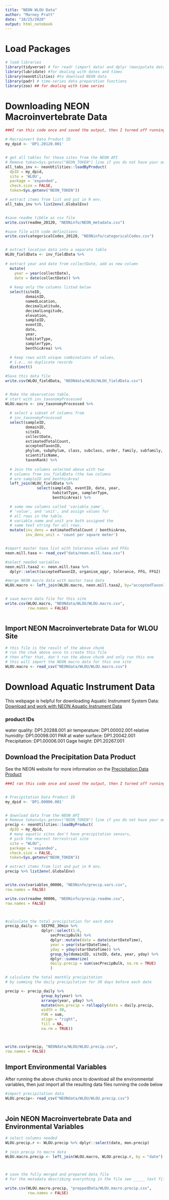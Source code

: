 ```yaml
---
title: "NEON WLOU Data"
author: "Marney Pratt"
date: "10/25/2020"
output: html_notebook
---
```


# Load Packages  

```r

# load libraries 
library(tidyverse) # for readr (import data) and dplyr (manipulate data)
library(lubridate) #for dealing with dates and times
library(neonUtilities) #to download NEON data
library(padr) # time-series data preparation functions
library(zoo) ## for dealing with time series

```

# Downloading NEON Macroinvertebrate Data  

```r

###I ran this code once and saved the output, then I turned off running this chunk

# Macroinvert Data Product ID
my_dpid <- 'DP1.20120.001'


# get all tables for these sites from the NEON API 
# Remove token=Sys.getenv("NEON_TOKEN") line if you do not have your own API token for NEON
all_tabs_inv <- neonUtilities::loadByProduct(
  dpID = my_dpid,
  site = 'WLOU',
  package = 'expanded',
  check.size = FALSE,
  token=Sys.getenv("NEON_TOKEN"))

# extract items from list and put in R env. 
all_tabs_inv %>% list2env(.GlobalEnv)


#save readme tibble as csv file
write.csv(readme_20120, "NEONinfo/NEON_metadata.csv")

#save file with code definitions
write.csv(categoricalCodes_20120, "NEONinfo/categoricalCodes.csv")


# extract location data into a separate table
WLOU_fieldData <- inv_fieldData %>%
  
# extract year and date from collectDate, add as new column
  mutate(
    year = year(collectDate), 
    date = date(collectDate)) %>% 
  
  # keep only the columns listed below
  select(siteID, 
         domainID,
         namedLocation, 
         decimalLatitude, 
         decimalLongitude, 
         elevation,
         sampleID, 
         eventID, 
         date,
         year, 
         habitatType, 
         samplerType,
         benthicArea) %>%
  
  # keep rows with unique combinations of values, 
  # i.e., no duplicate records
  distinct()

#Save this data file
write.csv(WLOU_fieldData, "NEONdata/WLOU/WLOU_fieldData.csv")


# Make the observation table.
# start with inv_taxonomyProcessed
WLOU.macro <- inv_taxonomyProcessed %>% 
  
  # select a subset of columns from
  # inv_taxonomyProcessed
  select(sampleID,
         domainID,
         siteID,
         collectDate,
         estimatedTotalCount,
         acceptedTaxonID,
         phylum, subphylum, class, subclass, order, family, subfamily, tribe, genus, 
         scientificName,
         taxonRank) %>%
  
  # Join the columns selected above with two 
  # columns from inv_fieldData (the two columns 
  # are sampleID and benthicArea)
  left_join(WLOU_fieldData %>% 
              select(sampleID, eventID, date, year, 
                     habitatType, samplerType,
                     benthicArea)) %>%

  # some new columns called 'variable_name', 
  # 'value', and 'unit', and assign values for 
  # all rows in the table.
  # variable_name and unit are both assigned the 
  # same text string for all rows. 
  mutate(inv_dens = estimatedTotalCount / benthicArea,
         inv_dens_unit = 'count per square meter') 


#import master taxa list with tolerance values and FFGs 
neon.mill.taxa <- read_csv("data/neon.mill.taxa.csv")

#select needed variables
neon.mill.taxa2 <- neon.mill.taxa %>%  
  dplyr::select(acceptedTaxonID, organism_aggr, tolerance, FFG, FFG2)

#merge NEON macro data with master taxa data
WLOU.macro <- left_join(WLOU.macro, neon.mill.taxa2, by="acceptedTaxonID")


# save macro data file for this site
write.csv(WLOU.macro, "NEONdata/WLOU/WLOU.macro.csv", 
          row.names = FALSE)



```




## Import NEON Macroinvertebrate Data for WLOU Site

```r

# this file is the result of the above chunk
# run the chuk above once to create this file
# then after that, don't run the above chunk and only run this one 
# this will import the NEON macro data for this one site
WLOU.macro <- read_csv("NEONdata/WLOU/WLOU.macro.csv")

```




# Download Aquatic Instrument Data  

This webpage is helpful for downloading Aquatic Instrument System Data:
[Download and work with NEON Aquatic Instrument Data](https://www.neonscience.org/explore-neon-ais-data)


### product IDs
  water quality: DP1.20288.001
  air temperature: DP1.00002.001
  relative humidity: DP1.00098.001
  PAR at water surface:  DP1.20042.001
  Precipitation: DP1.00006.001
  Gage height: DP1.20267.001  
  
  
## Download the Precipitation Data Product  

See the NEON website for more information on the [Precipitation Data Product](https://data.neonscience.org/data-products/DP1.00006.001)  


```r

###I ran this code once and saved the output, then I turned off running this chunk


# Precipitation Data Product ID
my_dpid <- 'DP1.00006.001'


# download data from the NEON API 
# Remove token=Sys.getenv("NEON_TOKEN") line if you do not have your own API token for NEON
precip <- neonUtilities::loadByProduct(
  dpID = my_dpid,
  # many aquatic sites don't have precipitation sensors,
  # pick the nearest terrestrial site
  site = "WLOU",
  package = 'expanded',
  check.size = FALSE,
  token=Sys.getenv("NEON_TOKEN"))

# extract items from list and put in R env. 
precip %>% list2env(.GlobalEnv)


write.csv(variables_00006, "NEONinfo/precip.vars.csv",
row.names = FALSE)

write.csv(readme_00006, "NEONinfo/precip.readme.csv",
row.names = FALSE)



#calculate the total precipitation for each date
precip_daily <- SECPRE_30min %>%
                dplyr::select(1:6,
                    secPrecipBulk) %>%
                    dplyr::mutate(date = date(startDateTime),
                    year = year(startDateTime),
                    yday = yday(startDateTime)) %>%
                    group_by(domainID, siteID, date, year, yday) %>%
                    dplyr::summarize(
                    daily.precip = sum(secPrecipBulk, na.rm = TRUE)
                    )

# calculate the total monthly precipitation 
# by summing the daily precipitation for 30 days before each date

precip <- precip_daily %>%
                group_by(year) %>%
                arrange(year, yday) %>%
                mutate(mon.precip = rollapply(data = daily.precip,
                width = 30,
                FUN = sum,
                align = "right",
                fill = NA,
                na.rm = TRUE))



write.csv(precip, "NEONdata/WLOU/WLOU.precip.csv",
row.names = FALSE)


```




## Import Environmental Variables  

After running the above chunks once to download all the environmental variables, then just import all the resulting data files running the code below  

```r


#import precipitation data
WLOU.precip<- read_csv("NEONdata/WLOU/WLOU.precip.csv")



```


## Join NEON Macroinvertebrate Data and Environmental Variables

```r


# select columns needed
WLOU.precip.r <- WLOU.precip %>% dplyr::select(date, mon.precip)

# join precip to macro data
WLOU.macro.precip <- left_join(WLOU.macro, WLOU.precip.r, by = "date") 



# save the fully merged and prepared data file
# For the metadata describing everything in the file see _____ text file included in the Project folder 

write.csv(WLOU.macro.precip, "preppedData/WLOU.macro.precip.csv", 
          row.names = FALSE)


```



